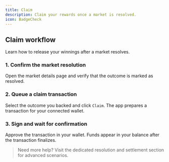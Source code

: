 ```yaml
---
title: Claim
description: Claim your rewards once a market is resolved.
icon: BadgeCheck
---
```


## Claim workflow

Learn how to release your winnings after a market resolves.

### 1. Confirm the market resolution

Open the market details page and verify that the outcome is marked as resolved.

### 2. Queue a claim transaction

Select the outcome you backed and click `Claim`. The app prepares a transaction for your connected wallet.

### 3. Sign and wait for confirmation

Approve the transaction in your wallet. Funds appear in your balance after the transaction finalizes.

> Need more help? Visit the dedicated resolution and settlement section for advanced scenarios.
